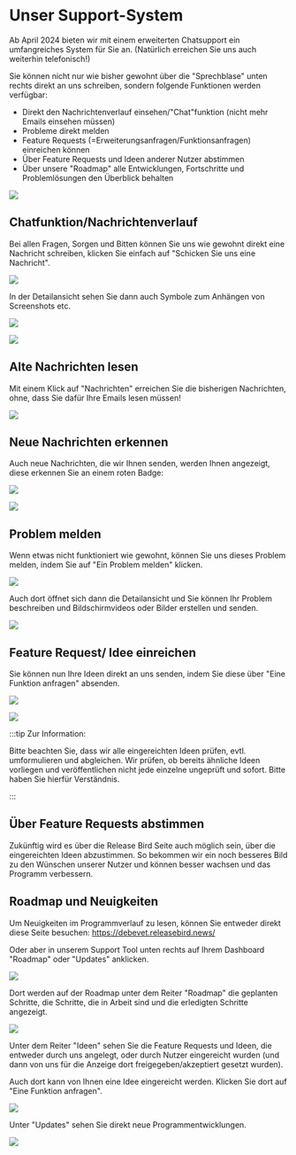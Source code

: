 # Unser Support-System   

Ab April 2024 bieten wir mit einem erweiterten Chatsupport ein umfangreiches System für Sie an.
(Natürlich erreichen Sie uns auch weiterhin telefonisch!)



Sie können nicht nur wie bisher gewohnt über die "Sprechblase" unten rechts direkt an uns schreiben, sondern 
folgende Funktionen werden verfügbar:

* Direkt den Nachrichtenverlauf einsehen/"Chat"funktion (nicht mehr Emails einsehen müssen)
* Probleme direkt melden
* Feature Requests (=Erweiterungsanfragen/Funktionsanfragen) einreichen können
* Über Feature Requests und Ideen anderer Nutzer abstimmen
* Über unsere "Roadmap" alle Entwicklungen, Fortschritte und Problemlösungen den Überblick behalten


<p className={'vertical-image-wrapper'}>
    <img src={require('../../static/img/dashboard/RB-3.png').default}/>
</p>


## Chatfunktion/Nachrichtenverlauf  

Bei allen Fragen, Sorgen und Bitten können Sie uns wie gewohnt direkt eine Nachricht schreiben, klicken Sie einfach auf "Schicken Sie uns eine Nachricht".  

<p className={'vertical-image-wrapper'}>
    <img src={require('../../static/img/dashboard/RB_nachrichten.png').default}/>
</p>

In der Detailansicht sehen Sie dann auch Symbole zum Anhängen von Screenshots etc.

<p className={'vertical-image-wrapper'}>
    <img src={require('../../static/img/dashboard/RB_nachricht2.png').default}/>
</p>
<p className={'vertical-image-wrapper'}>
    <img src={require('../../static/img/dashboard/RB_nachricht2.png').default}/>
</p>


## Alte Nachrichten lesen

Mit einem Klick auf "Nachrichten" erreichen Sie die bisherigen Nachrichten, ohne, dass Sie dafür Ihre Emails lesen müssen!

<p className={'vertical-image-wrapper'}>
    <img src={require('../../static/img/erweiterungen/nachrichtenverlauf3.png').default}/>
</p>

## Neue Nachrichten erkennen

Auch neue Nachrichten, die wir Ihnen senden, werden Ihnen angezeigt, diese erkennen Sie an einem roten Badge:

![](../../static/img/erweiterungen/badge_news1.png)

<p className={'vertical-image-wrapper'}>
    <img src={require('../../static/img/erweiterungen/badge_news2.png').default}/>
</p>


## Problem melden  

Wenn etwas nicht funktioniert wie gewohnt, können Sie uns dieses Problem melden, indem Sie auf "Ein Problem melden" klicken.

<p className={'vertical-image-wrapper'}>
    <img src={require('../../static/img/dashboard/RB_nachricht2.png').default}/>
</p>



Auch dort öffnet sich dann die Detailansicht und Sie können Ihr Problem beschreiben und Bildschirmvideos oder Bilder erstellen und senden.

<p className={'vertical-image-wrapper'}>
    <img src={require('../../static/img/dashboard/RB_bug2.png').default}/>
</p>


## Feature Request/ Idee einreichen  

Sie können nun Ihre Ideen direkt an uns senden, indem Sie diese über "Eine Funktion anfragen" absenden.


<p className={'vertical-image-wrapper'}>
    <img src={require('../../static/img/dashboard/RB_fr1.png').default}/>
</p>


<p className={'vertical-image-wrapper'}>
    <img src={require('../../static/img/dashboard/RB_fr2.png').default}/>
</p>


:::tip Zur Information:

Bitte beachten Sie, dass wir alle eingereichten Ideen prüfen, evtl. umformulieren und abgleichen. Wir prüfen, ob bereits ähnliche Ideen
vorliegen und veröffentlichen nicht jede einzelne ungeprüft und sofort. Bitte haben Sie hierfür Verständnis.

:::

## Über Feature Requests abstimmen  

Zukünftig wird es über die Release Bird Seite auch möglich sein, über die eingereichten Ideen abzustimmen. So bekommen wir ein
noch besseres Bild zu den Wünschen unserer Nutzer und können besser wachsen und das Programm verbessern.

## Roadmap und Neuigkeiten

Um Neuigkeiten im Programmverlauf zu lesen, können Sie entweder direkt diese Seite besuchen:
https://debevet.releasebird.news/

Oder aber in unserem Support Tool unten rechts auf Ihrem Dashboard "Roadmap" oder "Updates" anklicken. 


<p className={'vertical-image-wrapper'}>
    <img src={require('../../static/img/dashboard/RB1.png').default}/>
</p>


Dort werden auf der Roadmap unter dem Reiter "Roadmap" die geplanten Schritte, die Schritte, die in Arbeit sind und die erledigten Schritte angezeigt.

<p className={'vertical-image-wrapper'}>
    <img src={require('../../static/img/dashboard/RB_ideen2.png').default}/>
</p>



Unter dem Reiter "Ideen" sehen Sie die Feature Requests und Ideen, die entweder durch uns angelegt, oder durch Nutzer eingereicht wurden
(und dann von uns für die Anzeige dort freigegeben/akzeptiert gesetzt wurden).

Auch dort kann von Ihnen eine Idee eingereicht werden. Klicken Sie dort auf "Eine Funktion anfragen". 


<p className={'vertical-image-wrapper'}>
    <img src={require('../../static/img/dashboard/RB_ideen3.png').default}/>
</p>


Unter "Updates" sehen Sie direkt neue Programmentwicklungen.


<p className={'vertical-image-wrapper'}>
    <img src={require('../../static/img/dashboard/RB_roadmap2.png').default}/>
</p>




